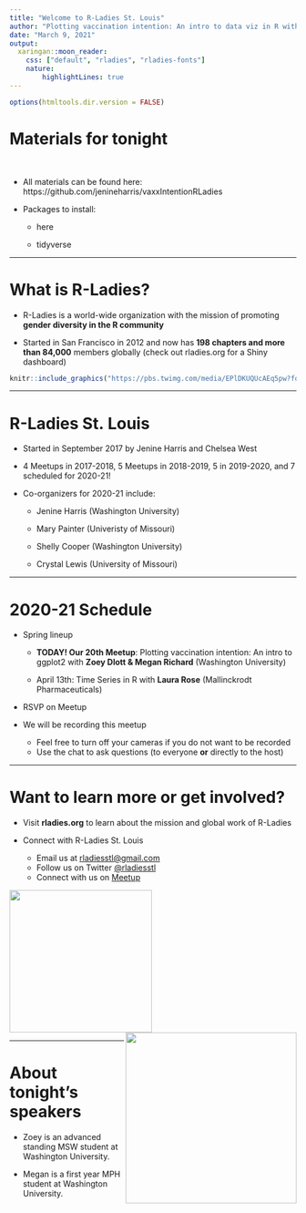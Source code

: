 ```yaml
---
title: "Welcome to R-Ladies St. Louis"
author: "Plotting vaccination intention: An intro to data viz in R with ggplot2"
date: "March 9, 2021"
output:
  xaringan::moon_reader:
    css: ["default", "rladies", "rladies-fonts"]
    nature: 
        highlightLines: true
---
```


```r
options(htmltools.dir.version = FALSE)
```

# Materials for tonight 

<br>

- All materials can be found here: https://github.com/jenineharris/vaxxIntentionRLadies

- Packages to install: 

    + here

    + tidyverse


---

# What is R-Ladies?

- R-Ladies is a world-wide organization with the mission of promoting **gender diversity in the R community**  

- Started in San Francisco in 2012 and now has **198 chapters and more than 84,000** members globally (check out rladies.org for a Shiny dashboard)

```r
knitr::include_graphics("https://pbs.twimg.com/media/EPlDKUQUcAEq5pw?format=jpg&name=small")

```

---

# R-Ladies St. Louis 

* Started in September 2017 by Jenine Harris and Chelsea West 

* 4 Meetups in 2017-2018, 5 Meetups in 2018-2019, 5 in 2019-2020, and 7 scheduled for 2020-21!

* Co-organizers for 2020-21 include:

  - Jenine Harris (Washington University)  
    
  - Mary Painter (Univeristy of Missouri)  
    
  - Shelly Cooper (Washington University)  
    
  - Crystal Lewis (University of Missouri)
  
---
  
# 2020-21 Schedule

* Spring lineup
    
    - **TODAY! Our 20th Meetup**: Plotting vaccination intention: An intro to ggplot2 with **Zoey Dlott & Megan Richard** (Washington University)  
    
    - April 13th: Time Series in R with **Laura Rose** (Mallinckrodt Pharmaceuticals)
    
* RSVP on Meetup

* We will be recording this meetup
  
    - Feel free to turn off your cameras if you do not want to be recorded
    - Use the chat to ask questions (to everyone **or** directly to the host)

---

# Want to learn more or get involved?

- Visit **rladies.org** to learn about the mission and global work of R-Ladies 

- Connect with R-Ladies St. Louis 
    + Email us at <a href = "mailto:rladiesstl@gmail.com">rladiesstl@gmail.com</a> 
    + Follow us on Twitter <a href="https://twitter.com/RLadiesSTL">@rladiesstl</a>
    + Connect with us on <a href="https://www.meetup.com/R-Ladies-St-Louis/">Meetup</a>
    
<img src = "https://github.com/rladies/starter-kit/blob/master/logo/R-LadiesGlobal_RBG_online_LogoOnly.png?raw=true" width = 250/><img src = "https://media.giphy.com/media/3o7abBphHJngINCHio/giphy.gif" width = "300" align = "right"/>

---

# About tonight's speakers

- Zoey is an advanced standing MSW student at Washington University.

- Megan is a first year MPH student at Washington University.




